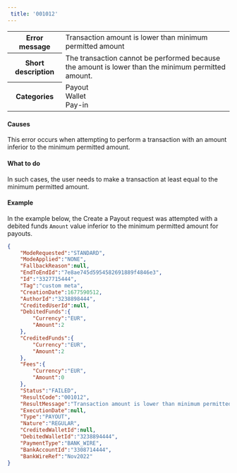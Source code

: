```yaml
---  
 title: '001012'  
---  
```

  
<table>
    <tbody>
        <tr>
            <th><strong>Error message</strong></th>
            <td>Transaction amount is lower than minimum permitted amount</td>
        </tr>
        <tr>
            <th><strong>Short description</strong></th>
            <td>The transaction cannot be performed because the amount is lower than the minimum permitted amount.</td>
        </tr>
        <tr>
            <th><strong>Categories</strong></th>
            <td>  
<div class="label">Payout</div>  
<div class="label">Wallet</div>  
<div class="label">Pay-in</div>
</td>
        </tr>
    </tbody>
</table>  

#### Causes  

This error occurs when attempting to perform a transaction with an amount inferior to the minimum permitted amount.  

#### What to do  

In such cases, the user needs to make a transaction at least equal to the minimum permitted amount.   

#### Example  

In the example below, the Create a Payout request was attempted with a debited funds `Amount` value inferior to the minimum permitted amount for payouts.  
```json API Response
{
    "ModeRequested":"STANDARD",
    "ModeApplied":"NONE",
    "FallbackReason":null,
    "EndToEndId":"7e8ae745d5954582691889f4846e3",
    "Id":"3327715444",
    "Tag":"custom meta",
    "CreationDate":1677590512,
    "AuthorId":"3238898444",
    "CreditedUserId":null,
    "DebitedFunds":{
        "Currency":"EUR",
        "Amount":2
    },
    "CreditedFunds":{
        "Currency":"EUR",
        "Amount":2
    },
    "Fees":{
        "Currency":"EUR",
        "Amount":0
    },
    "Status":"FAILED",
    "ResultCode":"001012",
    "ResultMessage":"Transaction amount is lower than minimum permitted amount",
    "ExecutionDate":null,
    "Type":"PAYOUT",
    "Nature":"REGULAR",
    "CreditedWalletId":null,
    "DebitedWalletId":"3238894444",
    "PaymentType":"BANK_WIRE",
    "BankAccountId":"3308714444",
    "BankWireRef":"Nov2022"
}
```